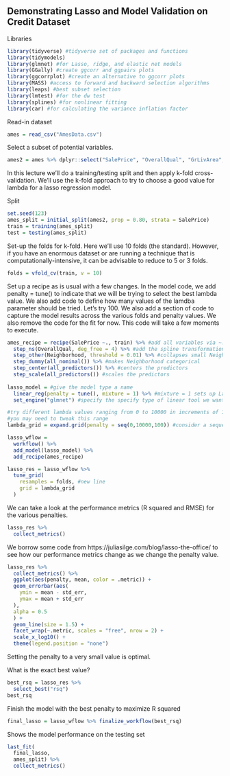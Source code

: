 ## Demonstrating Lasso and Model Validation on Credit Dataset

Libraries  
```{r}
library(tidyverse) #tidyverse set of packages and functions
library(tidymodels)
library(glmnet) #for Lasso, ridge, and elastic net models 
library(GGally) #create ggcorr and ggpairs plots
library(ggcorrplot) #create an alternative to ggcorr plots
library(MASS) #access to forward and backward selection algorithms
library(leaps) #best subset selection
library(lmtest) #for the dw test
library(splines) #for nonlinear fitting
library(car) #for calculating the variance inflation factor
```

Read-in dataset  
```{r}
ames = read_csv("AmesData.csv")
```

Select a subset of potential variables.  
```{r}
ames2 = ames %>% dplyr::select("SalePrice", "OverallQual", "GrLivArea", "GarageCars", "GarageArea", "TotalBsmtSF", "1stFlrSF", "FullBath", "YearBuilt", "YearRemodAdd", "TotRmsAbvGrd", "Neighborhood")
```

In this lecture we'll do a training/testing split and then apply k-fold cross-validation. We'll use the k-fold approach to try to choose a good value for lambda for a lasso regression model.  

Split  
```{r}
set.seed(123)
ames_split = initial_split(ames2, prop = 0.80, strata = SalePrice)
train = training(ames_split)
test = testing(ames_split)
```

Set-up the folds for k-fold. Here we'll use 10 folds (the standard). However, if you have an enormous dataset or are running a technique that is computationally-intensive, it can be advisable to reduce to 5 or 3 folds.  
```{r}
folds = vfold_cv(train, v = 10)
```

Set up a recipe as is usual with a few changes. In the model code, we add penalty = tune() to indicate that we will be trying to select the best lambda value. We also add code to define how many values of the lamdba parameter should be tried. Let's try 100. We also add a section of code to capture the model results across the various folds and penalty values. We also remove the code for the fit for now. This code will take a few moments to execute.  
```{r}
ames_recipe = recipe(SalePrice ~., train) %>% #add all variables via ~.
  step_ns(OverallQual, deg_free = 4) %>% #add the spline transformation to the recipe
  step_other(Neighborhood, threshold = 0.01) %>% #collapses small Neighborhoods into an "Other" group
  step_dummy(all_nominal()) %>% #makes Neighborhood categorical
  step_center(all_predictors()) %>% #centers the predictors
  step_scale(all_predictors()) #scales the predictors
  
lasso_model = #give the model type a name 
  linear_reg(penalty = tune(), mixture = 1) %>% #mixture = 1 sets up Lasso, 0 sets up Ridge
  set_engine("glmnet") #specify the specify type of linear tool we want to use 

#try different lambda values ranging from 0 to 10000 in increments of 100                        
#you may need to tweak this range 
lambda_grid = expand.grid(penalty = seq(0,10000,100)) #consider a sequence of values from 0 to 10000 by 100

lasso_wflow =
  workflow() %>% 
  add_model(lasso_model) %>% 
  add_recipe(ames_recipe)

lasso_res = lasso_wflow %>% 
  tune_grid(
    resamples = folds, #new line
    grid = lambda_grid
  )
```

We can take a look at the performance metrics (R squared and RMSE) for the various penalties.  
```{r}
lasso_res %>%
  collect_metrics()
```

We borrow some code from https://juliasilge.com/blog/lasso-the-office/ to see how our performance metrics change as we change the penalty value.  
```{r}
lasso_res %>%
  collect_metrics() %>%
  ggplot(aes(penalty, mean, color = .metric)) +
  geom_errorbar(aes(
    ymin = mean - std_err,
    ymax = mean + std_err
  ),
  alpha = 0.5
  ) +
  geom_line(size = 1.5) +
  facet_wrap(~.metric, scales = "free", nrow = 2) +
  scale_x_log10() +
  theme(legend.position = "none")
```
Setting the penalty to a very small value is optimal.  

What is the exact best value?  
```{r}
best_rsq = lasso_res %>%
  select_best("rsq")
best_rsq
```

Finish the model with the best penalty to maximize R squared
```{r}
final_lasso = lasso_wflow %>% finalize_workflow(best_rsq)
```

Shows the model performance on the testing set  
```{r}
last_fit(
  final_lasso,
  ames_split) %>%
  collect_metrics()
```